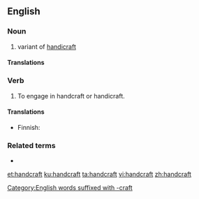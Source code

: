 ==English==

===Noun===
{{en-noun}}

# variant of [[handicraft]]

====Translations====
{{trans-see|handicraft}}

===Verb===
{{en-verb}}

# To engage in handcraft or handicraft.

====Translations====
{{trans-top|to engage in handcraft or handicraft}}
* Finnish: {{t+|fi|tehdä}} {{t+|fi|käsityö|alt=käsityötä}}
{{trans-mid}}
{{trans-bottom}}

===Related terms===
* {{l|en|handcrafter}}

[[Category:English words suffixed with -craft]]

[[et:handcraft]]
[[ku:handcraft]]
[[ta:handcraft]]
[[vi:handcraft]]
[[zh:handcraft]]